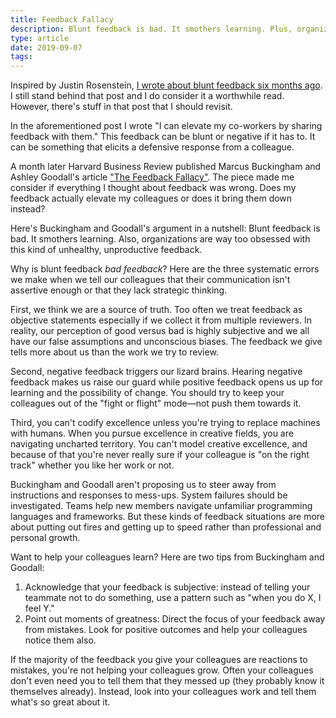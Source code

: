 ```yaml
---
title: Feedback Fallacy
description: Blunt feedback is bad. It smothers learning. Plus, organizations are way too obsessed with this kind of unhealthy, unproductive feedback.
type: article
date: 2019-09-07
tags:
---
```


Inspired by Justin Rosenstein, [I wrote about blunt feedback six months ago](https://www.flashover.blog/posts/blunt-feedback/). I still stand behind that post and I do consider it a worthwhile read. However, there's stuff in that post that I should revisit.

In the aforementioned post I wrote "I can elevate my co-workers by sharing feedback with them." This feedback can be blunt or negative if it has to. It can be something that elicits a defensive response from a colleague.

A month later Harvard Business Review published Marcus Buckingham and Ashley Goodall's article ["The Feedback Fallacy"](https://hbr.org/2019/03/the-feedback-fallacy). The piece made me consider if everything I thought about feedback was wrong. Does my feedback actually elevate my colleagues or does it bring them down instead?

Here's Buckingham and Goodall's argument in a nutshell: Blunt feedback is bad. It smothers learning. Also, organizations are way too obsessed with this kind of unhealthy, unproductive feedback.

Why is blunt feedback _bad feedback_? Here are the three systematic errors we make when we tell our colleagues that their communication isn't assertive enough or that they lack strategic thinking.

First, we think we are a source of truth. Too often we treat feedback as objective statements especially if we collect it from multiple reviewers. In reality, our perception of good versus bad is highly subjective and we all have our false assumptions and unconscious biases. The feedback we give tells more about us than the work we try to review.

Second, negative feedback triggers our lizard brains. Hearing negative feedback makes us raise our guard while positive feedback opens us up for learning and the possibility of change. You should try to keep your colleagues out of the "fight or flight" mode—not push them towards it.

Third, you can't codify excellence unless you're trying to replace machines with humans. When you pursue excellence in creative fields, you are navigating uncharted territory. You can't model creative excellence, and because of that you're never really sure if your colleague is "on the right track" whether you like her work or not.

Buckingham and Goodall aren't proposing us to steer away from instructions and responses to mess-ups. System failures should be investigated. Teams help new members navigate unfamiliar programming languages and frameworks. But these kinds of feedback situations are more about putting out fires and getting up to speed rather than professional and personal growth.

Want to help your colleagues learn? Here are two tips from Buckingham and Goodall:

1. Acknowledge that your feedback is subjective: instead of telling your teammate not to do something, use a pattern such as "when you do X, I feel Y."
2. Point out moments of greatness: Direct the focus of your feedback away from mistakes. Look for positive outcomes and help your colleagues notice them also.

If the majority of the feedback you give your colleagues are reactions to mistakes, you're not helping your colleagues grow. Often your colleagues don't even need you to tell them that they messed up (they probably know it themselves already). Instead, look into your colleagues work and tell them what's so great about it.
